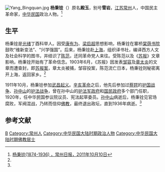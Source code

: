 {{otheruse|subject=中华民国政治人物|other=清朝乾隆年间进士|楊秉銓 (乾隆進士)}}
[[File:Yang_Bingquan.jpg|thumb]]
'''杨秉铨'''（{{bd|1874年||1936年|}}）原名'''殿玉'''，别号'''雪岩'''，[[江苏|江苏]][[常州|常州]]人，中国民主革命家，[[中华民国|中华民国]]政治人物。<ref name=czrb>[http://epaper.loone.cn/site1/czrb/html/2011-10/10/content_460928.htm 杨秉铨(1874-1936) ，常州日报，2011年10月10日]{{dead link|date=2018年3月 |bot=InternetArchiveBot |fix-attempted=yes }}</ref>

==生平==
杨秉铨是[[光绪|光绪]]丁酉科举人。因受[[康有为|康有为]]、[[梁启超|梁启超]]思想影响，杨秉铨在寨桥[[棠荫书院|棠荫书院]]鼓吹“维新变法”、“兴学强国”。后来，杨秉铨赴[[上海|上海]]，组织译书社，编译西方人文及社会科学的图书，并结识了[[陈范|陈范]]，还同革命党人来往。受陈范以及《[[苏报|苏报]]》文章影响，杨秉铨开始有了革命信念。1903年6月，《苏报》因发表[[邹容|邹容]]及[[章太炎|章太炎]]的文章而遭查封，即[[苏报案|苏报案]]，章太炎被捕，邹容投案，陈范流亡日本，杨秉铨则秘密离开上海，返回家乡。<ref name=czrb/>

1911年10月，杨秉铨参加[[武昌起义|武昌起义]]。[[辛亥革命|辛亥革命]]之后，他先后参加过[[蔡锷|蔡锷]]的[[护国战争|护国战争]]、[[孙中山|孙中山]]的[[护法战争|护法战争]]，曾在孙中山的[[护法军政府|护法军政府]]和[[国民政府|国民政府]]多个部门任职，1920年，任中华民国参议院议员、宪法起草委员。[[孙中山|孙中山]]病逝后，杨秉铨见官场腐败，军阀混战，乃转而信仰[[佛教|佛教]]，最终退出政坛，直到1936年病逝。<ref name=czrb/>

==参考文献==
{{reflist}}

{{DEFAULTSORT:Yang杨}}
[[Category:杨姓|B]]
[[Category:常州人|Category:常州人]]
[[Category:中华民国大陆时期政治人物|Category:中华民国大陆时期政治人物]]
[[Category:中华民国大陆时期佛教居士|Category:中华民国大陆时期佛教居士]]